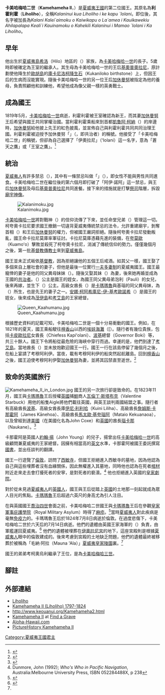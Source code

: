 {{Infobox monarch
| name               =卡美哈梅哈二世<br />Kamehameha II
| title              = [[夏威夷王國|夏威夷]][[夏威夷君主列表|國王]]
| image          =Kamehamehaii.jpg         
| caption            =卡美哈梅哈二世
| reign              =1819年5月20日—1824年7月14日 
| coronation         = 
| investiture        =
| full name          =Kalani Kaleiʻaimoku o Kaiwikapu o Laʻamea i Kauikawekiu Ahilapalapa Kealiʻi Kauinamoku o Kahekili Kalaninui i Mamao ʻIolani i Ka Liholiho 
| birth_date         =约1797年
| birth_place        =[[夏威夷島|夏威夷島]][[希洛_(夏威夷州)|希洛]]  
| death_date         =1824年7月14日
| death_place        =[[File:Flag_of_the_United_Kingdom.svg|20px]] [[英国|英国]][[伦敦|伦敦]]
| burial_date        = 
| burial_place       ={{link-en|夏威夷皇家陵园|Mauna ʻAla Royal Mausoleum}}
| predecessor        =[[卡美哈梅哈一世|卡美哈梅哈一世]]
| successor          =[[卡美哈梅哈三世|卡美哈梅哈三世]] 
| queen              =
| consort            = 
| spouse             =Victoria Kamāmalu
| spouse 1            =Elizabeth Kīnaʻu
| spouse 2             =Miriam Auhea Kekauluohi
| spouse 3           =Kalanipauahi
| spouse 4           =Anna Keahikuni-i-Kekauonohi
| spouse 5           =
| spouse 6           =
| spouse 7           =
| offspring          = 
| royal house        =[[卡美哈梅哈家族|卡美哈梅哈家族]] 
| dynasty            = 
| father             =[[卡美哈梅哈一世|卡美哈梅哈一世]]
| mother             =Keōpūolani
| children           =
| religion           =
}}
'''卡美哈梅哈二世'''（'''Kamehameha II'''，{{bd|1797年||1824年|7月14日}}）是[[夏威夷王國|夏威夷王國]]的第二位國王。其原名為'''利霍利霍'''（'''Liholiho'''），全稱''Kalaninui kua Liholiho i ke kapu `Iolani''。即位後，其名字被加長為''Kalani Kalei`aimoku o Kaiwikapu o La`amea i Kauikawekiu Ahilapalapa Keali`i Kauinamoku o Kahekili Kalaninui i Mamao `Iolani i Ka Liholiho''。
==早年==
他出生於[[夏威夷島|夏威夷島]][[希洛_(夏威夷州)|希洛]]（Hilo）地區的{{link-en|基奧普奧拉尼|Keopuolani}}（{{lang|en|Keōpūolani}}）家族，為[[卡美哈梅哈一世|卡美哈梅哈一世]]的長子。5歲時即被確定為王室的繼承人。其生母為卡美哈梅哈一世的王后[[基奧普奧拉尼|基奧普奧拉尼]]，原計劃使他降生於[[歐胡島|歐胡島]]的[[庫卡尼洛柯降生石|庫卡尼洛柯降生石]]（Kukaniloko birthstone）上，但因王后的生病而沒能實現。隨後卡美哈梅哈一世的另一位王后[[加休曼努|加休曼努]]被指定為他的養母，負責照顧他和訓練他，希望他成為像父親一樣的英勇戰士。
==成為國王==
1819年5月，[[卡美哈梅哈一世|卡美哈梅哈一世]]病逝，利霍利霍被王室確認為新王，而其妻[[加休曼努|加休曼努]]王后希望與國王共同掌權治國。當利霍利霍乘船來到首都[[凱盧阿_(夏威夷縣)|凱魯阿·柯納]]（{{lang|en|Kailua Kona}}）的岸邊時，[[加休曼努|加休曼努]]給他披上先王的紅色披風，並宣佈自己與利霍利霍共同共同治理王國。利霍利霍被迫授予加休曼努「{{link-en|庫希納·努伊|Kuhina Nui}}」（{{lang|en|Kuhina Nui}}，即共治者）的稱號。他接受了「卡美哈梅哈二世」的稱號，但卻為自己選擇了「伊奧拉尼」（ʻIolani）這一名字，意為「蒼天之鷹」或「王室之鷹」。<ref name="macrae">{{cite book |url= http://books.google.com/books?id=6aYcAAAAMAAJ |title= With Lord Byron at the Sandwich Islands in 1825: Being Extracts from the MS Diary of James Macrae, scottish botanist |year= 1922 |author= James Macrae |editor= William Frederick Wilson |isbn= 9780554605265 |access-date= 2009-12-26 |archive-date= 2020-03-30 |archive-url= https://web.archive.org/web/20200330020349/https://books.google.com/books?id=6aYcAAAAMAAJ |dead-url= no }}</ref>

==統治==
[[夏威夷人|夏威夷人]]有許多禁忌（{{link-en|卡普 (夏威夷)|kapu|Kapu}}），其中有一條禁忌叫做「{{link-en|阿伊·諾阿|'Ai Noa}}」（{{lang|en|'Ai Noa}}），即女性不能與男性共同進食。卡美哈梅哈二世在繼位後的第六個月即打破了「阿伊·諾阿」這一禁忌，與王后[[加休曼努|加休曼努]]及母后[[基奧普奧拉尼|基奧普奧拉尼]]共同進餐。接下來的措施就是打擊[[祭司|祭司]]階層，拆毀[[廟宇|廟宇]][[神像|神像]]。

[[File:Kalanimoku.jpg|thumb]] 

[[卡美哈梅哈一世|卡美哈梅哈一世]]將對戰神{{link-en|庫·卡伊利·莫庫|Kū}}（{{lang|en|Kū-kaʻili-moku}}）的信仰流傳了下來，並任命堂兄弟{{link-en|柯夸奧卡拉尼|Kekuaokalani}}（{{lang|en|Kekuaokalani}}）管理這一切。柯夸奧卡拉尼要求國王撤銷一切違背夏威夷傳統禁忌的法令，允許重建廟宇，剝奪首相{{link-en|卡拉尼莫庫|Kalanimoku}}（{{lang|en|Kalanimoku}}）和王后[[加休曼努|加休曼努]]的權力，但被國王嚴詞拒絕。隨後柯夸奧卡拉尼發動叛亂，國王命卡拉尼莫庫率軍征討。卡拉尼莫庫憑藉先進的裝備，在[[夸莫歐|夸莫歐]]（Kuamoʻo）擊敗並殺死了柯夸奧卡拉尼，消滅了傳統信仰的勢力。僅僅幾個月之後，第一批[[基督教|基督教]][[傳教士|傳教士]]來到[[夏威夷島|夏威夷島]]。

國王並未正式皈依[[基督教|基督教]]，因為拒絕讓他的五個王后戒酒。如其父一樣，國王娶了多個來自上層社會的妻子，但他是最後一位實行[[一夫多妻制|一夫多妻制]]的夏威夷國王。國王最寵倖的妻子是他的同父異母妹妹{{link-en|維多利亞·卡瑪瑪魯·柯夸伊瓦歐卡拉尼|Kamamalu}}（{{lang|en|Victoria Kamāmalu Kekuaiwaokalani}}）。隨後又娶其妹{{link-en|伊莉莎白·基瑙|Kaahumanu II}}（{{lang|en|Elizabeth Kīnaʻu}}）為妻，後來她再婚並成為王國的[[共治者|共治者]]。{{link-en|卡拉尼帕瓦希|Kalanipauahi}}（{{lang|en|Kalanipauahi}}）公主是國王的姪女，為國王同父異母弟泡利（Pauli）的女兒，後來再嫁，並生下{{link-en|露絲·柯俄利克拉尼|Keelikolani}}（{{lang|en|Ruth Keʻelikōlani}}）公主。高級女酋長{{link-en|米利安·奧希阿·基考洛希|Kaahumanu III}}（{{lang|en|Miriam Auhea Kekauluohi}}）是[[卡瑪瑪魯|卡瑪瑪魯]]與基瑙的同父異母妹，為{{link-en|卡拉夸·卡黑黑麥勒|Kalakua Kaheiheimaile}}（{{lang|en|Kalakua Kaheiheimaile}}）所生，也是先王的妻子之一。[[安娜·柯阿希庫尼-伊-基考歐諾希|安娜·柯阿希庫尼-伊-基考歐諾希]]（{{lang|en|Anna Keahikuni-i-Kekauonohi}}）是國王的姪女，後來成為[[茂伊島|茂伊島]]和[[考艾島|考艾島]]的王家總督。

[[File:Queen_Kaahumanu.jpg|thumb]]

根據歷史資料的記載可知，卡美哈梅哈二世是一個十分易衝動的國王。例如，在1821年的夏天，國王乘船駛往[[檀香山|檀香山]]以西的[[埃娃海灘|埃娃海灘]]（[{{lang|en|ʻEwa beach}}）。隨行者有幾位貴族，包括[[卡皮歐拉尼|卡皮歐拉尼]]女酋長（Chiefess Kapiʻolani）、[[波基|波基]]總督（Governor Boki）等，共三十餘人。國王下令將船從最危險的海峽中穿行而過。幸運的是，他們到達了[[考艾島|考艾島]]。當地酋長{{link-en|考穆阿利伊|Kaumualii}}（{{lang|en|Kaumualiʻi}}）並未放炮歡迎國王一行。國王一行在該島停留了幾個月之後，在船上宴請了考穆阿利伊。當夜，載有考穆阿利伊的船突然起航離島。回到[[檀香山|檀香山]]之後，國王迫使考穆阿利伊娶[[加休曼努|加休曼努]]為妻，並將其囚禁直至逝世。<ref name="bingham">{{cite book |author=[[Hiram_Bingham_I|Hiram Bingham I]] |title=A Residence of Twenty-one Years in the Sandwich Islands |publisher=H.D. Goodwin |origyear=1848 |year=1855 |url=http://books.google.com/books?id=T1VFAAAAYAAJ |edition=Third |access-date=2009-12-26 |archive-date=2020-04-30 |archive-url=https://web.archive.org/web/20200430033438/https://books.google.com/books?id=T1VFAAAAYAAJ |dead-url=no }}</ref>

==致命的英國旅行==
[[Image:Kamehameha_II_in_London.jpg|thumb]]
國王的另一次旅行卻是致命的。在1823年11月，國王與[[卡瑪瑪魯|卡瑪瑪魯]]王后授權[[英國|英國]]捕[[鯨|鯨]]商人[[瓦倫丁·斯塔布克|瓦倫丁·斯塔布克]]（Valentine Starbuck）用他的船隻Aigle將他們載往英國，與英王談判兩國結盟之事。隨行者有高級酋長[[波基|波基]]、高級女酋長庫[[伊尼·利利哈|伊尼·利利哈]]（Kuini Liliha）、高級酋長[[詹姆斯·卡那霍阿|詹姆斯·卡那霍阿]]（James Kānehoa）、高級酋長[[馬太歐·基夸瑙阿|馬太歐·基夸瑙阿]]（Mataio Kekuanaoa），以及曾經到達[[美國|美國]]（在美國化名為John Coxe）和[[英國|英國]]的酋長[[瑙卡那|瑙卡那]]（Naukane）。<ref name="kanaka">{{cite web |url= http://hdl.handle.net/10524/133 |title= Kanaka World Travelers and Fur Company Employees, 1785-1860 |work=Hawaiian Journal of History |publisher=Hawaii Historical Society |volume= 7 |last=Duncan |first=Janice K. |date=1973 |page=99 |accessdate=2009-12-05 }}</ref>

卡那霍阿是英國人[[約翰·揚|約翰·揚]]（John Young）的兒子，揚曾出任[[卡美哈梅哈一世|卡美哈梅哈一世]]的高級顧問兼夏威夷的王家總督。因擁有相當高的[[英文|英文]]水準，卡那霍阿被國王委託撰寫[[國書|國書]]，並出任談判的翻譯。

國王一行遊覽了[[倫敦|倫敦]]，訪問了[[西敏寺|西敏寺]]，但國王拒絕進入西敏寺的墓地，因為他認為自己與這些埋葬者沒有血緣關係，因此無權進入其墓地，同時他也認為在死者[[棺材|棺材]]附近走來走去會打擾死者的安寧，是對死者的褻瀆。<ref name="Dunmore238">Dunmore, John (1992); ''Who's Who in Pacific Navigation'', Australia:Melbourne University Press, ISBN 052284488X, p 238</ref> 他也拒絕進入英國的[[皇家劇院|皇家劇院]]。

對於從未見過[[夏威夷人|夏威夷人]]的[[英國人|英國人]]，國王與王后從踏上[[英國|英國]]的土地那一刻起就成為眾人目光的焦點。[[卡瑪瑪魯|卡瑪瑪魯]]王后超過六英尺的身高尤為引人注目。

在與英國國王[[喬治四世|喬治四世]]會面之前，卡美哈梅哈二世國王與[[卡瑪瑪魯|卡瑪瑪魯]]王后在參觀[[皇家軍事庇護學院|皇家軍事庇護學院]]（Royal Military Asylum）時得了[[麻疹|麻疹]]。<ref> {{Cite book | author = Matthew O. Jackson | title = 人際網絡解密 | location = 台灣 | publisher = 先覺 | date = 2021-07-01 | pages = 不斷縮小的世界 | ISBN = 9789861343662 |language = 中文 | quote = 夏威夷國王卡美哈美哈二世（King Kamehameha II）與皇后卡瑪瑪魯（Queen Kamamalu）前往倫敦談判協議的那趟致命旅程，造成了他們以及大多數隨員的死亡。他們在參觀皇家軍事庇護學院（Royal Military Asylum）時染上麻疹，學院裡滿是軍人子女。 }} </ref>當時[[夏威夷人|夏威夷人]]對此疾病是毫無[[免疫力|免疫力]]的。卡瑪瑪魯王后於1824年7月8日病逝於倫敦。在過度悲傷下，卡美哈梅哈二世於六天后的7月14日病逝。他們的遺體由英國王家海軍的{{link-en|喬治·安森·拜倫男爵|George Byron, 7th Baron Byron}}（{{lang|en|George Anson Byron}}）負責，由軍艦{{link-en|金发人号|HMS Blonde (1819)}}運回夏威夷。<ref>{{cite book |author=[[Andrew_Bloxam|Andrew Bloxam]] |year=1925 |title=Diary of Andrew Bloxam: naturalist of the ''Blonde'' on her trip from England to the Hawaiian islands, 1824-25 |publisher=Volume 10 of Bernice P. [[Bishop_Museum|Bishop Museum]] special publication }}</ref> 他們的遺體被埋葬在[[伊奧拉尼宮|伊奧拉尼宮]]的地下，這座宮殿則是根據[[夏威夷人|夏威夷人]]眼中的倫敦建成的。後來考慮到宮殿的土地缺乏問題，他們的遺體最終被移葬於被稱為「毛納·阿拉（Mauna 'Ala）」[[夏威夷皇家陵園|夏威夷皇家陵園]]裏。<ref name="Dunmore238"/>

國王的弟弟考柯奧烏利繼承了王位，是為[[卡美哈梅哈三世|卡美哈梅哈三世]]。

== 腳註 ==
{{reflist}}
== 外部連結 ==
{{commons category|Kamehameha II}}
*[https://web.archive.org/web/20081121065404/http://oahuxyz.com/ROUTES/HISTORY/HS_GALLERY_HTML/016.htm Liholiho]
*[http://www.hawaiihistory.com/index.cfm?fuseaction=ig.page&PageID=399 Kamehameha II (Liholiho) 1797-1824] {{Wayback|url=http://www.hawaiihistory.com/index.cfm?fuseaction=ig.page&PageID=399 |date=20160312085334 }}
*http://www.keouanui.org/Kamehameha2.html{{WebCite|url=https://www.webcitation.org/67anmdSH4?url=http://www.keouanui.org/Kamehameha2.html |date=20120512002553 |dateformat=iso }}
*[http://www.findagrave.com/cgi-bin/fg.cgi?page=gr&GRid=10956 Kamehameha II] {{Wayback|url=http://www.findagrave.com/cgi-bin/fg.cgi?page=gr&GRid=10956 |date=20151005111324 }} at [[Find_a_Grave|Find a Grave]]
*[https://web.archive.org/web/20100110214752/http://www.aloha-hawaii.com/hawaii/kamehameha+ii/ Aloha-Hawaii.com]
*[https://web.archive.org/web/20090602061147/http://www.picturehistory.com/product/id/9412 PictureHistory Kamehameha II]

{{start}}
{{s-bef|before=[[卡美哈梅哈一世|卡美哈梅哈一世]]|rows=1}}
{{s-ttl|title=[[夏威夷王國|夏威夷]]國王|years=1819年5月20日—1824年7月14日}}
{{s-aft|after=[[卡美哈梅哈三世|卡美哈梅哈三世]]}}
{{end}}

{{夏威夷君主}}

{{Authority control}}
[[Category:夏威夷王國君主|Category:夏威夷王國君主]]